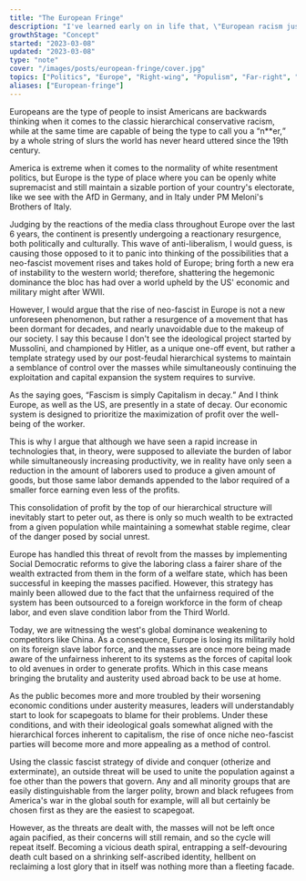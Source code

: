 ```yaml
---
title: "The European Fringe"
description: "I've learned early on in life that, \"European racism just hits different,\" from the racism here in the States."
growthStage: "Concept"
started: "2023-03-08"
updated: "2023-03-08"
type: "note"
cover: "/images/posts/european-fringe/cover.jpg"
topics: ["Politics", "Europe", "Right-wing", "Populism", "Far-right", "Fascism", "Neoliberalism"]
aliases: ["European-fringe"]
---
```

<InDevelopment />


<ImageLink href = "#" >

  <ImageFrame
    alt = ""
    src = "#"
  />

</ImageLink >

<IntroParagraph >
  Europeans are the type of people to insist Americans are backwards thinking when it comes to the classic hierarchical conservative racism, while at the same time are capable of being the type to
  call you a <q >n**er,</q > by a whole string of slurs the world has never heard uttered since the 19th century.
</IntroParagraph >


America is extreme when it comes to the normality of white resentment politics, but Europe is the type of place where you can be openly white supremacist and still maintain a sizable portion of
your country's electorate, like we see with the AfD in Germany, and in Italy under PM Meloni's Brothers of Italy.

Judging by the reactions of the media class throughout Europe over the last 6 years, the continent is presently undergoing a reactionary resurgence, both politically and culturally. This wave of
anti-liberalism, I would guess, is causing those opposed to it to panic into thinking of the possibilities that a neo-fascist movement rises and takes hold of Europe; bring forth a new era of instability to the western world; therefore, shattering the hegemonic dominance the bloc has had over a world upheld by the US' economic and military might after WWII.

However, I would argue that the rise of neo-fascist in Europe is not a new unforeseen phenomenon, but rather a resurgence of a movement that has been dormant for decades, and nearly unavoidable due to the makeup of our society. I say this because I don't see the ideological project started by Mussolini, and championed by Hitler, as a unique one-off event, but rather a template strategy used by our post-feudal hierarchical systems to maintain a semblance of control over the masses while simultaneously continuing the exploitation and capital expansion the system requires to survive.

As the saying goes, <q >Fascism is simply Capitalism in decay.</q> And I think Europe, as well as the US, are presently in a state of decay. Our economic system is designed to prioritize the
maximization of profit over the well-being of the worker.

This is why I argue that although we have seen a rapid increase in technologies that, in theory, were supposed to alleviate the burden of labor while simultaneously increasing productivity, we in reality have only seen a reduction in the amount of laborers used to produce a given amount of goods, but those same labor demands appended to the labor required of a smaller force earning even less of the profits.

This consolidation of profit by the top of our hierarchical structure will inevitably start to peter out, as there is only so much wealth to be extracted from a given population while maintaining a somewhat stable regime, clear of the danger posed by social unrest.

Europe has handled this threat of revolt from the masses by implementing Social Democratic reforms to give the laboring class a fairer share of the wealth extracted from them in the form of a welfare state, which has been successful in keeping the masses pacified. However, this strategy has mainly been allowed due to the fact that the unfairness required of the system has been outsourced to a foreign workforce in the form of cheap labor, and even slave condition labor from the Third World.

Today, we are witnessing the west's global dominance weakening to competitors like China. As a consequence, Europe is losing its militarily hold on its foreign slave labor force, and the masses
are once more being made aware of the unfairness inherent to its systems as the forces of capital look to old avenues in order to generate profits. Which in this case means bringing the brutality and austerity used abroad back to be use at home.

As the public becomes more and more troubled by their worsening economic conditions under austerity measures, leaders will understandably start to look for scapegoats to blame for their problems. Under these conditions, and with their ideological goals somewhat aligned with the hierarchical forces inherent to capitalism, the rise of once niche neo-fascist parties will become more and more appealing as a method of control.

Using the classic fascist strategy of divide and conquer (otherize and exterminate), an outside threat will be used to unite the population against a foe other than the powers that govern. Any and
all minority groups that are easily distinguishable from the larger polity, brown and black refugees from America's war in the global south for example, will all but certainly be chosen first as they are the easiest to scapegoat.

However, as the threats are dealt with, the masses will not be left once again pacified, as their concerns will still remain, and so the cycle will repeat itself. Becoming a vicious death spiral, entrapping a self-devouring death cult based on a shrinking self-ascribed identity, hellbent on reclaiming a lost glory that in itself was nothing more than a fleeting facade.



<InDevelopment />
